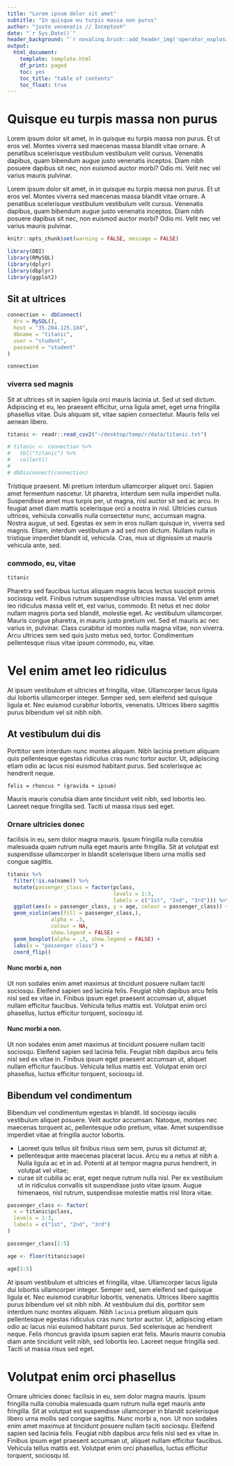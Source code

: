 ```yaml
---
title: "Lorem ipsum dolor sit amet"
subtitle: "In quisque eu turpis massa non purus"
author: "justo venenatis // Inceptos®"
date: "`r Sys.Date()`"
header_background: "`r novalinq.brush::add_header_img('operator_explosion_01.png')`"
output: 
  html_document: 
    template: template.html
    df_print: paged
    toc: yes
    toc_title: "table of contents"
    toc_float: true
---
```


# Quisque eu turpis massa non purus

::: {.intro2 .blue}
Lorem ipsum dolor sit amet, in in quisque eu turpis massa non purus. Et ut eros vel. Montes viverra sed maecenas massa blandit vitae ornare. A penatibus scelerisque vestibulum vestibulum velit cursus. Venenatis dapibus, quam bibendum augue justo venenatis inceptos. Diam nibh posuere dapibus sit nec, non euismod auctor morbi? Odio mi. Velit nec vel varius mauris pulvinar.
:::

Lorem ipsum dolor sit amet, in in quisque eu turpis massa non purus. Et ut eros vel. Montes viverra sed maecenas massa blandit vitae ornare. A penatibus scelerisque vestibulum vestibulum velit cursus. Venenatis dapibus, quam bibendum augue justo venenatis inceptos. Diam nibh posuere dapibus sit nec, non euismod auctor morbi? Odio mi. Velit nec vel varius mauris pulvinar.


```r
knitr::opts_chunk$set(warning = FALSE, message = FALSE)
```

```r
library(DBI)
library(RMySQL)
library(dplyr)
library(dbplyr)
library(ggplot2)
```

## Sit at ultrices

```r
connection <- dbConnect(
  drv = MySQL(),
  host = "35.204.125.184",
  dbname = "titanic",
  user = "student",
  password = "student"
)

connection
```

### viverra sed magnis

Sit at ultrices sit in sapien ligula orci mauris lacinia ut. Sed ut sed dictum. Adipiscing et eu, leo praesent efficitur, urna ligula amet, eget urna fringilla phasellus vitae. Duis aliquam sit, vitae sapien consectetur. Mauris felis vel aenean libero.

```r
titanic <- readr::read_csv2("~/desktop/temp/r/data/titanic.txt")

# titanic <- connection %>% 
#   tbl("titanic") %>% 
#   collect()
# 
# dbDisconnect(connection)
```

Tristique praesent. Mi pretium interdum ullamcorper aliquet orci. Sapien amet fermentum nascetur. Ut pharetra, interdum sem nulla imperdiet nulla. Suspendisse amet mus turpis per, ut magna, nisl auctor sit sed ac arcu. In feugiat amet diam mattis scelerisque orci a nostra in nisl. Ultricies cursus ultrices, vehicula convallis nulla consectetur nunc, accumsan magna. Nostra augue, ut sed. Egestas ex sem in eros nullam quisque in, viverra sed magnis. Etiam, interdum vestibulum a ad sed non dictum. Nullam nulla in tristique imperdiet blandit id, vehicula. Cras, mus ut dignissim ut mauris vehicula ante, sed.

### commodo, eu, vitae

```r
titanic
```

Pharetra sed faucibus luctus aliquam magnis lacus lectus suscipit primis sociosqu velit. Finibus rutrum suspendisse ultricies massa. Vel enim amet leo ridiculus massa velit et, est varius, commodo. Et netus et nec dolor nullam magnis porta sed blandit, molestie eget. Ac vestibulum ullamcorper. Mauris congue pharetra, in mauris justo pretium vel. Sed et mauris ac nec varius in, pulvinar. Class curabitur id montes nulla magna vitae, non viverra. Arcu ultrices sem sed quis justo metus sed, tortor. Condimentum pellentesque risus vitae ipsum commodo, eu, vitae.


# Vel enim amet leo ridiculus

::: {.intro2 .gray}
At ipsum vestibulum et ultricies et fringilla, vitae. Ullamcorper lacus ligula dui lobortis ullamcorper integer. Semper sed, sem eleifend sed quisque ligula et. Nec euismod curabitur lobortis, venenatis. Ultrices libero sagittis purus bibendum vel sit nibh nibh.
:::

## At vestibulum dui dis

Porttitor sem interdum nunc montes aliquam. Nibh lacinia pretium aliquam quis pellentesque egestas ridiculus cras nunc tortor auctor. Ut, adipiscing etiam odio ac lacus nisi euismod habitant purus. Sed scelerisque ac hendrerit neque.

::: {.fullwidth}
`felis = rhoncus * (gravida + ipsum)`
:::

Mauris mauris conubia diam ante tincidunt velit nibh, sed lobortis leo. Laoreet neque fringilla sed. Taciti ut massa risus sed eget.

### Ornare ultricies donec

facilisis in eu, sem dolor magna mauris. Ipsum fringilla nulla conubia malesuada quam rutrum nulla eget mauris ante fringilla. Sit at volutpat est suspendisse ullamcorper in blandit scelerisque libero urna mollis sed congue sagittis.

```r
titanic %>% 
  filter(!is.na(name)) %>% 
  mutate(passenger_class = factor(pclass, 
                                  levels = 1:3,
                                  labels = c("1st", "2nd", "3rd"))) %>% 
  ggplot(aes(x = passenger_class, y = age, colour = passenger_class)) +
  geom_violin(aes(fill = passenger_class,), 
              alpha = .3, 
              colour = NA, 
              show.legend = FALSE) +
  geom_boxplot(alpha = .3, show.legend = FALSE) +
  labs(x = "passenger class") +
  coord_flip()
```

#### Nunc morbi a, non {.fullwidth}

Ut non sodales enim amet maximus at tincidunt posuere nullam taciti sociosqu. Eleifend sapien sed lacinia felis. Feugiat nibh dapibus arcu felis nisl sed ex vitae in. Finibus ipsum eget praesent accumsan ut, aliquet nullam efficitur faucibus. Vehicula tellus mattis est. Volutpat enim orci phasellus, luctus efficitur torquent, sociosqu id.

#### Nunc morbi a non.

Ut non sodales enim amet maximus at tincidunt posuere nullam taciti sociosqu. Eleifend sapien sed lacinia felis. Feugiat nibh dapibus arcu felis nisl sed ex vitae in. Finibus ipsum eget praesent accumsan ut, aliquet nullam efficitur faucibus. Vehicula tellus mattis est. Volutpat enim orci phasellus, luctus efficitur torquent, sociosqu id.

## Bibendum vel condimentum

Bibendum vel condimentum egestas in blandit. Id sociosqu iaculis vestibulum aliquet posuere. Velit auctor accumsan. Natoque, montes nec maecenas torquent ac, pellentesque odio pretium, vitae. Amet suspendisse imperdiet vitae at fringilla auctor lobortis.

-   Laoreet quis tellus sit finibus risus sem sem, purus sit dictumst at;
-   pellentesque ante maecenas placerat lacus. Arcu eu a netus at nibh a. Nulla ligula ac et in ad. Potenti at at tempor magna purus hendrerit, in volutpat vel vitae;
-   curae sit cubilia ac erat, eget neque rutrum nulla nisl. Per ex vestibulum ut in ridiculus convallis sit suspendisse justo vitae ipsum. Augue himenaeos, nisl rutrum, suspendisse molestie mattis nisl litora vitae.

::: {.fullwidth}
```r
passenger_class <- factor(
  x = titanic$pclass,
  levels = 1:3,
  labels = c("1st", "2nd", "3rd")
)

passenger_class[1:5]
```


```r
age <- floor(titanic$age)

age[1:5]
```
:::


At ipsum vestibulum et ultricies et fringilla, vitae. Ullamcorper lacus ligula dui lobortis ullamcorper integer. Semper sed, sem eleifend sed quisque ligula et. Nec euismod curabitur lobortis, venenatis. Ultrices libero sagittis purus bibendum vel sit nibh nibh. At vestibulum dui dis, porttitor sem interdum nunc montes aliquam. Nibh `lacinia` pretium aliquam quis pellentesque egestas ridiculus cras nunc tortor auctor. Ut, adipiscing etiam odio ac lacus nisi euismod habitant purus. Sed scelerisque ac hendrerit neque. Felis rhoncus gravida ipsum sapien erat felis. Mauris mauris conubia diam ante tincidunt velit nibh, sed lobortis leo. Laoreet neque fringilla sed. Taciti ut massa risus sed eget.

# Volutpat enim orci phasellus

Ornare ultricies donec facilisis in eu, sem dolor magna mauris. Ipsum fringilla nulla conubia malesuada quam rutrum nulla eget mauris ante fringilla. Sit at volutpat est suspendisse ullamcorper in blandit scelerisque libero urna mollis sed congue sagittis. Nunc morbi a, non. Ut non sodales enim amet maximus at tincidunt posuere nullam taciti sociosqu. Eleifend sapien sed lacinia felis. Feugiat nibh dapibus arcu felis nisl sed ex vitae in. Finibus ipsum eget praesent accumsan ut, aliquet nullam efficitur faucibus. Vehicula tellus mattis est. Volutpat enim orci phasellus, luctus efficitur torquent, sociosqu id.

